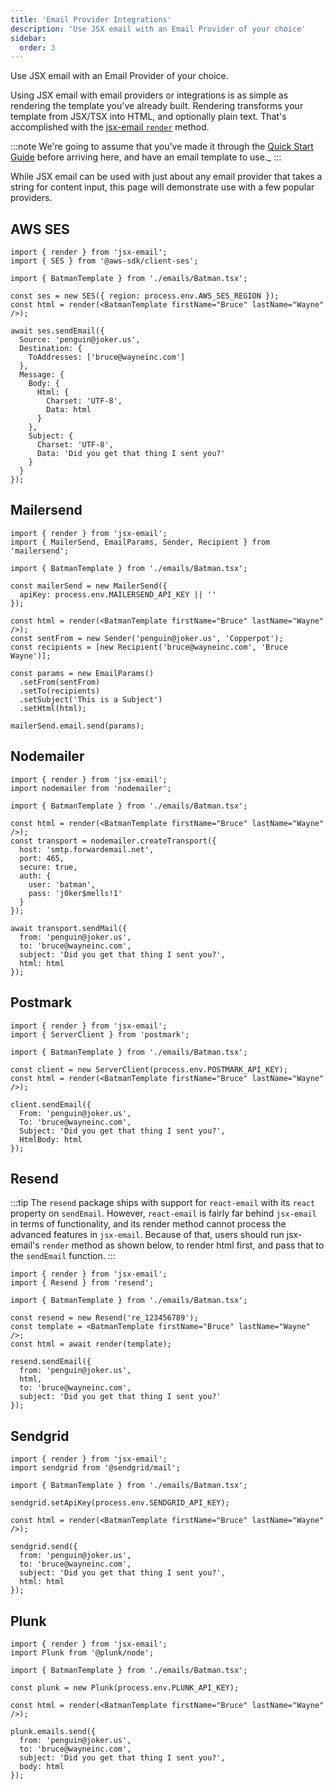 ```yaml
---
title: 'Email Provider Integrations'
description: 'Use JSX email with an Email Provider of your choice'
sidebar:
  order: 3
---
```


Use JSX email with an Email Provider of your choice.

Using JSX email with email providers or integrations is as simple as rendering the template you've already built. Rendering transforms your template from JSX/TSX into HTML, and optionally plain text. That's accomplished with the [jsx-email `render`](/docs/core/render) method.

:::note
We're going to assume that you've made it through the [Quick Start Guide](/docs/quick-start) before arriving here, and have an email template to use._
:::

While JSX email can be used with just about any email provider that takes a string for content input, this page will demonstrate use with a few popular providers.

## AWS SES

```tsx
import { render } from 'jsx-email';
import { SES } from '@aws-sdk/client-ses';

import { BatmanTemplate } from './emails/Batman.tsx';

const ses = new SES({ region: process.env.AWS_SES_REGION });
const html = render(<BatmanTemplate firstName="Bruce" lastName="Wayne" />);

await ses.sendEmail({
  Source: 'penguin@joker.us',
  Destination: {
    ToAddresses: ['bruce@wayneinc.com']
  },
  Message: {
    Body: {
      Html: {
        Charset: 'UTF-8',
        Data: html
      }
    },
    Subject: {
      Charset: 'UTF-8',
      Data: 'Did you get that thing I sent you?'
    }
  }
});
```

## Mailersend

```tsx
import { render } from 'jsx-email';
import { MailerSend, EmailParams, Sender, Recipient } from 'mailersend';

import { BatmanTemplate } from './emails/Batman.tsx';

const mailerSend = new MailerSend({
  apiKey: process.env.MAILERSEND_API_KEY || ''
});

const html = render(<BatmanTemplate firstName="Bruce" lastName="Wayne" />);
const sentFrom = new Sender('penguin@joker.us', 'Copperpot');
const recipients = [new Recipient('bruce@wayneinc.com', 'Bruce Wayne')];

const params = new EmailParams()
  .setFrom(sentFrom)
  .setTo(recipients)
  .setSubject('This is a Subject')
  .setHtml(html);

mailerSend.email.send(params);
```

## Nodemailer

```tsx
import { render } from 'jsx-email';
import nodemailer from 'nodemailer';

import { BatmanTemplate } from './emails/Batman.tsx';

const html = render(<BatmanTemplate firstName="Bruce" lastName="Wayne" />);
const transport = nodemailer.createTransport({
  host: 'smtp.forwardemail.net',
  port: 465,
  secure: true,
  auth: {
    user: 'batman',
    pass: 'j0ker$mells!1'
  }
});

await transport.sendMail({
  from: 'penguin@joker.us',
  to: 'bruce@wayneinc.com',
  subject: 'Did you get that thing I sent you?',
  html: html
});
```

## Postmark

```tsx
import { render } from 'jsx-email';
import { ServerClient } from 'postmark';

import { BatmanTemplate } from './emails/Batman.tsx';

const client = new ServerClient(process.env.POSTMARK_API_KEY);
const html = render(<BatmanTemplate firstName="Bruce" lastName="Wayne" />);

client.sendEmail({
  From: 'penguin@joker.us',
  To: 'bruce@wayneinc.com',
  Subject: 'Did you get that thing I sent you?',
  HtmlBody: html
});
```

## Resend

:::tip
The `resend` package ships with support for `react-email` with its `react` property on `sendEmail`. However, `react-email` is fairly far behind `jsx-email` in terms of functionality, and its render method cannot process the advanced features in `jsx-email`. Because of that, users should run jsx-email's `render` method as shown below, to render html first, and pass that to the `sendEmail` function.
:::

```tsx
import { render } from 'jsx-email';
import { Resend } from 'resend';

import { BatmanTemplate } from './emails/Batman.tsx';

const resend = new Resend('re_123456789');
const template = <BatmanTemplate firstName="Bruce" lastName="Wayne" />;
const html = await render(template);

resend.sendEmail({
  from: 'penguin@joker.us',
  html,
  to: 'bruce@wayneinc.com',
  subject: 'Did you get that thing I sent you?'
});
```

## Sendgrid

```tsx
import { render } from 'jsx-email';
import sendgrid from '@sendgrid/mail';

import { BatmanTemplate } from './emails/Batman.tsx';

sendgrid.setApiKey(process.env.SENDGRID_API_KEY);

const html = render(<BatmanTemplate firstName="Bruce" lastName="Wayne" />);

sendgrid.send({
  from: 'penguin@joker.us',
  to: 'bruce@wayneinc.com',
  subject: 'Did you get that thing I sent you?',
  html: html
});
```

## Plunk

```tsx
import { render } from 'jsx-email';
import Plunk from '@plunk/node';

import { BatmanTemplate } from './emails/Batman.tsx';

const plunk = new Plunk(process.env.PLUNK_API_KEY);

const html = render(<BatmanTemplate firstName="Bruce" lastName="Wayne" />);

plunk.emails.send({
  from: 'penguin@joker.us',
  to: 'bruce@wayneinc.com',
  subject: 'Did you get that thing I sent you?',
  body: html
});
```
